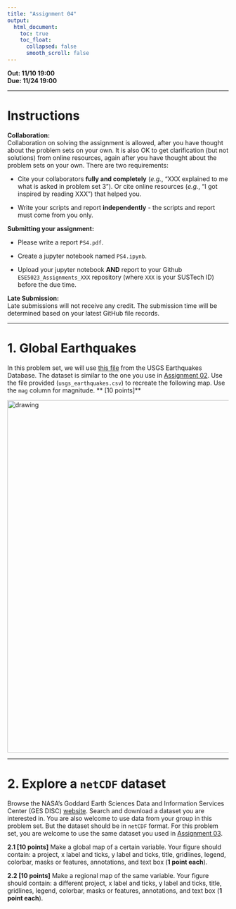 ---
title: "Assignment 04"
output:
  html_document:
    toc: true
    toc_float:
      collapsed: false
      smooth_scroll: false
---

**Out: 11/10 19:00 **  
**Due: 11/24 19:00 **  

***

# Instructions  

**Collaboration:**  
Collaboration on solving the assignment is allowed, after you have thought about the problem sets on your own. It is also OK to get clarification (but not solutions) from online resources, again after you have thought about the problem sets on your own. There are two requirements: 

* Cite your collaborators **fully and completely** (*e.g.*, "XXX explained to me what is asked in problem set 3"). Or cite online resources (*e.g.*, "I got inspired by reading XXX") that helped you.

* Write your scripts and report **independently** - the scripts and report must come from you only.

**Submitting your assignment:**  

* Please write a report `PS4.pdf`. 

* Create a jupyter notebook named `PS4.ipynb`. 

* Upload your jupyter notebook **AND** report to your Github `ESE5023_Assignments_XXX` repository (where `XXX` is your SUSTech ID) before the due time.

**Late Submission:**   
Late submissions will not receive any credit. The submission time will be determined based on your latest GitHub file records.

***

# 1. Global Earthquakes

In this problem set, we will use [this file](https://zhu-group.github.io/ese5023/download/usgs_earthquakes.csv) from the USGS Earthquakes Database. The dataset is similar to the one you use in [Assignment 02](https://zhu-group.github.io/ese5023/Assignment_02.html#1_Significant_earthquakes_since_2150_BC). Use the file provided (`usgs_earthquakes.csv`) to recreate the following map. Use the `mag` column for magnitude. ** [10 points]** 

<img src="figs/earthquakes.png" alt="drawing" width="800"/>  

***

# 2. Explore a `netCDF` dataset

Browse the NASA's Goddard Earth Sciences Data and Information Services Center (GES DISC) [website](https://disc.gsfc.nasa.gov/). Search and download a dataset you are interested in. You are also welcome to use data from your group in this problem set. But the dataset should be in `netCDF` format. For this problem set, you are welcome to use the same dataset you used in [Assignment 03](https://zhu-group.github.io/ese5023/Assignment_03.html#3_Explore_a_netCDF_dataset).

**2.1 [10 points]** Make a global map of a certain variable. Your figure should contain: a project, x label and ticks, y label and ticks, title, gridlines, legend, colorbar, masks or features, annotations, and text box (**1 point each**).

**2.2 [10 points]** Make a regional map of the same variable. Your figure should contain: a different project, x label and ticks, y label and ticks, title, gridlines, legend, colorbar, masks or features, annotations, and text box (**1 point each**).

